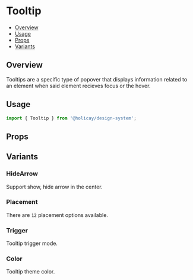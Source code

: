 

<Meta of={TooltipStories} />

# Tooltip

- [Overview](#overview)
- [Usage](#usage)
- [Props](#props)
- [Variants](#variants)

## Overview

Tooltips are a specific type of popover that displays information related to an element when said element recieves focus
or the hover.

## Usage

```js
import { Tooltip } from '@holicay/design-system';
```

<Canvas of={TooltipStories.Base} layout="centered" />

## Props

<Controls />

## Variants

### HideArrow

Support show, hide arrow in the center.

<Canvas of={TooltipStories.HideArrow} layout="centered" />

### Placement

There are `12` placement options available.

<Canvas of={TooltipStories.Placement} layout="centered" />

### Trigger

Tooltip trigger mode.

<Canvas of={TooltipStories.Trigger} layout="centered" />

### Color

Tooltip theme color.

<Canvas of={TooltipStories.Color} layout="centered" />